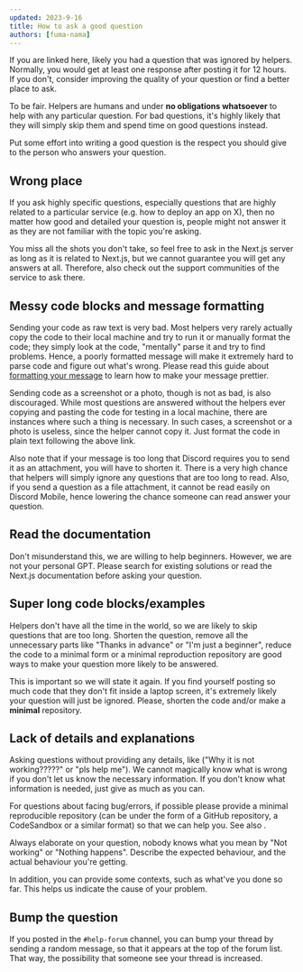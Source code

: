 ```yaml
---
updated: 2023-9-16
title: How to ask a good question
authors: [fuma-nama]
---
```


If you are linked here, likely you had a question that was ignored by helpers. Normally, you would get at least one response after posting it for 12 hours. If you don't, consider improving the quality of your question or find a better place to ask.

To be fair. Helpers are humans and under **no obligations whatsoever** to help with any particular question. For bad questions, it's highly likely that they will simply skip them and spend time on good questions instead.

Put some effort into writing a good question is the respect you should give to the person who answers your question.

## Wrong place

If you ask highly specific questions, especially questions that are highly related to a particular service (e.g. how to deploy an app on X), then no matter how good and detailed your question is, people might not answer it as they are not familiar with the topic you're asking.

You miss all the shots you don't take, so feel free to ask in the Next.js server as long as it is related to Next.js, but we cannot guarantee you will get any answers at all. Therefore, also check out the support communities of the service to ask there.

## Messy code blocks and message formatting

Sending your code as raw text is very bad. Most helpers very rarely actually copy the code to their local machine and try to run it or manually format the code; they simply look at the code, "mentally" parse it and try to find problems. Hence, a poorly formatted message will make it extremely hard to parse code and figure out what's wrong. Please read this guide about [formatting your message](/non-nextjs-questions#how-do-i-format-my-message-nicely) to learn how to make your message prettier.

Sending code as a screenshot or a photo, though is not as bad, is also discouraged. While most questions are answered without the helpers ever copying and pasting the code for testing in a local machine, there are instances where such a thing is necessary. In such cases, a screenshot or a photo is useless, since the helper cannot copy it. Just format the code in plain text following the above link.

Also note that if your message is too long that Discord requires you to send it as an attachment, you will have to shorten it. There is a very high chance that helpers will simply ignore any questions that are too long to read. Also, if you send a question as a file attachment, it cannot be read easily on Discord Mobile, hence lowering the chance someone can read answer your question.

## Read the documentation

Don't misunderstand this, we are willing to help beginners. However, we are not your personal GPT. Please search for existing solutions or read the Next.js documentation before asking your question.

## Super long code blocks/examples

Helpers don't have all the time in the world, so we are likely to skip questions that are too long. Shorten the question, remove all the unnecessary parts like "Thanks in advance" or "I'm just a beginner", reduce the code to a minimal form or a minimal reproduction repository are good ways to make your question more likely to be answered.

This is important so we will state it again. If you find yourself posting so much code that they don't fit inside a laptop screen, it's extremely likely your question will just be ignored. Please, shorten the code and/or make a **minimal** repository.

## Lack of details and explanations

Asking questions without providing any details, like ("Why it is not working?????" or "pls help me"). We cannot magically know what is wrong if you don't let us know the necessary information. If you don't know what information is needed, just give as much as you can.

For questions about facing bug/errors, if possible please provide a minimal reproducible repository (can be under the form of a GitHub repository, a CodeSandbox or a similar format) so that we can help you. See also <Question id="minimal-reproduction-repository" />.

Always elaborate on your question, nobody knows what you mean by "Not working" or "Nothing happens". Describe the expected behaviour, and the actual behaviour you're getting.

In addition, you can provide some contexts, such as what've you done so far. This helps us indicate the cause of your problem.

## Bump the question

If you posted in the `#help-forum` channel, you can bump your thread by sending a random message, so that it appears at the top of the forum list. That way, the possibility that someone see your thread is increased.
